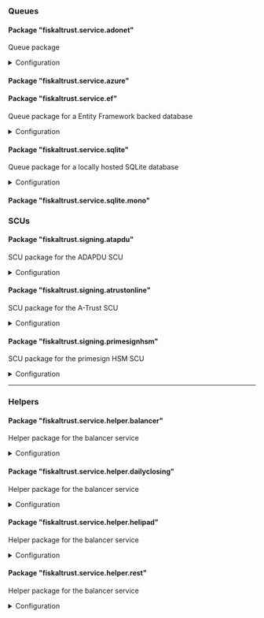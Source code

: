 ### Queues

#### Package "fiskaltrust.service.adonet"

Queue package

<details>
<summary>Configuration</summary>

```json
{
	"field1": "value1", // comment
	"field2": "value2",
	"field3": "value3",
	"field4": "value4"
}
```
</details>

#### Package "fiskaltrust.service.azure"
#### Package "fiskaltrust.service.ef"

Queue package for a Entity Framework backed database

<details>
<summary>Configuration</summary>

```json
{
}
```
</details>

#### Package "fiskaltrust.service.sqlite"

Queue package for a locally hosted SQLite database

<details>
<summary>Configuration</summary>

```json
{
}
```
</details>

#### Package "fiskaltrust.service.sqlite.mono"




### SCUs

#### Package "fiskaltrust.signing.atapdu"

SCU package for the ADAPDU SCU

<details>
<summary>Configuration</summary>

```json
{
}
```
</details>

#### Package "fiskaltrust.signing.atrustonline"

SCU package for the A-Trust SCU

<details>
<summary>Configuration</summary>

```json
{
}
```
</details>

#### Package "fiskaltrust.signing.primesignhsm"

SCU package for the primesign HSM SCU

<details>
<summary>Configuration</summary>

```json
{
}
```
</details>

-----

### Helpers

#### Package "fiskaltrust.service.helper.balancer"

Helper package for the balancer service

<details>
<summary>Configuration</summary>

```json
{
}
```
</details>

#### Package "fiskaltrust.service.helper.dailyclosing"

Helper package for the balancer service

<details>
<summary>Configuration</summary>

```json
{
}
```
</details>

#### Package "fiskaltrust.service.helper.helipad"

Helper package for the balancer service

<details>
<summary>Configuration</summary>

```json
{
}
```
</details>

#### Package "fiskaltrust.service.helper.rest"

Helper package for the balancer service

<details>
<summary>Configuration</summary>

```json
{
}
```
</details>